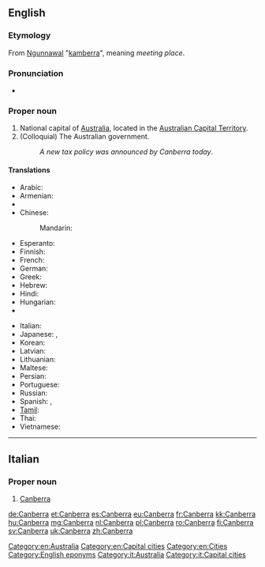 ==English==
{{wikipedia}}

===Etymology===
From [[w:Ngunnawal language|Ngunnawal]] "[[kamberra]]", meaning ''meeting place''.

===Pronunciation===
* {{audio|En-au-Canberra.ogg|Audio (AUS)}}

===Proper noun===
{{en-proper noun}}

# National capital of [[Australia]], located in the [[Australian Capital Territory]].
# (Colloquial) The Australian government.
#: ''A new tax policy was announced by Canberra today''.

====Translations====
{{trans-top|Capital of Australia}}
* Arabic: {{t|ar|كانبرا|f|tr=kanbera}}
* Armenian: {{t-|hy|Կանբեռա|tr=Kanbeṙa}}
* {{trreq|ca}}
* Chinese:
*: Mandarin: {{t-|cmn|堪培拉|tr=Kānpéilā|sc=Hani}}
* Esperanto: {{t-|eo|Kanbero|xs=Esperanto}}
* Finnish: {{t+|fi|Canberra}}
* French: {{t+|fr|Canberra}}
* German: {{t+|de|Canberra}}
* Greek: {{t-|el|Καμπέρα|f|tr=Kambéra}}
* Hebrew: {{t|he|קנברה|f|tr=qanbera}}
* Hindi: {{t|hi|कैनबरा|tr=kainbarā|xs=Hindi}}
* Hungarian: {{t+|hu|Canberra}}
* {{trreq|io}}
{{trans-mid}}
* Italian: {{t-|it|Canberra}}
* Japanese: {{t-|ja|キャンベラ|tr=Kyanbera}},  {{t|ja|カンベラ|tr=Kanbera}}
* Korean: {{t-|ko|캔버라|tr=Kanbeora|sc=Hang}}
* Latvian: {{t|lv|Kanbera|f|xs=Latvian}}
* Lithuanian: {{t|lt|Kanbera|f|xs=Lithuanian}}
* Maltese: {{t|mt|Kanberra|xs=Maltese}}
* Persian: {{t|fa|کانبرا|tr=kânbarâ|xs=Persian}}
* Portuguese: {{t-|pt|Canberra|f}}
* Russian: {{t-|ru|Канберра|f|tr=Kanbérra, Kánberra}}
* Spanish: {{t+|es|Canberra}},  {{t|es|Camberra }}
* [[Tamil]]: {{t|ta|கான்பரா|xs=Tamil}}
* Thai: {{t|th|แคนเบอร์รา|tr=kaenberaa}}
* Vietnamese: {{t-|vi|Canberra|xs=Vietnamese}}
{{trans-bottom}}

[[Category:en:Australia]]
[[Category:en:Capital cities]]
[[Category:en:Cities]]
[[Category:English eponyms]]

----

==Italian==
{{wikipedia|lang=it}}

===Proper noun===
{{it-proper noun|g=f}}

# [[#English|Canberra]]

[[Category:it:Australia]]
[[Category:it:Capital cities]]

[[de:Canberra]]
[[et:Canberra]]
[[es:Canberra]]
[[eu:Canberra]]
[[fr:Canberra]]
[[kk:Canberra]]
[[hu:Canberra]]
[[mg:Canberra]]
[[nl:Canberra]]
[[pl:Canberra]]
[[ro:Canberra]]
[[fi:Canberra]]
[[sv:Canberra]]
[[uk:Canberra]]
[[zh:Canberra]]